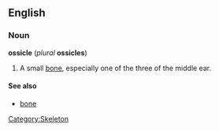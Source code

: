 {{wikipedia}}
==English==
===Noun===
'''ossicle''' (''plural'' '''ossicles''')

#A small [[bone]], especially one of the three of the middle ear.

====See also====
*[[bone]]

[[Category:Skeleton]]